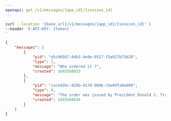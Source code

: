 ```yaml
---
openapi: get /v1/messages/{app_id}/{session_id}
---
```



<RequestExample>

```bash Example Request
curl --location '{base_url}/v1/messages/{app_id}/{session_id}' \
--header 'X-API-KEY: {token}'
'
```

</RequestExample>


<ResponseExample>

```json Response
{
    "messages": [
        {
            "pid": "d5c90567-84b3-4e9e-9527-f5a927b73620",
            "type": 1,
            "message": "Who ordered it ?",
            "created": 1693560933
        },
        {
            "pid": "caced2bc-82bb-4178-960b-c5e0dfa8e608",
            "type": 0,
            "message": "The order was issued by President Donald J. Trump.",
            "created": 1693560934
        }
    ]
}
```

</ResponseExample>